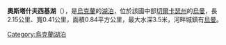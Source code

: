 <!-- 檔案不存在 [[Image:Осташівський_став_1.jpg|right]] -->

'''奧斯塔什夫西基湖'''（{{lang-uk|Осташівський став}}），是[[烏克蘭|烏克蘭]]的[[湖泊|湖泊]]，位於該國中部[[切爾卡瑟州|切爾卡瑟州]]的[[烏曼|烏曼]]，長2.15公里、寬0.41公里，面積0.84平方公里，最大水深3.5米，河畔城鎮有[[烏曼|烏曼]]。

<!-- 檔案不存在 [[Image:Зображення:Осташівський_став_4.jpg|right]] -->

{{Ukraine-geo-stub}}
[[Category:烏克蘭湖泊|Category:烏克蘭湖泊]]